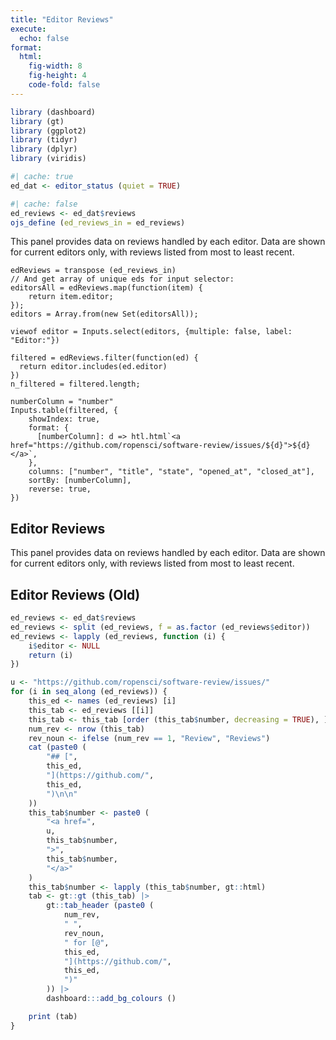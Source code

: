 ```yaml
---
title: "Editor Reviews"
execute:
  echo: false
format: 
  html:
    fig-width: 8
    fig-height: 4
    code-fold: false
---
```


```r
library (dashboard)
library (gt)
library (ggplot2)
library (tidyr)
library (dplyr)
library (viridis)
```

```r
#| cache: true
ed_dat <- editor_status (quiet = TRUE)
```
```r
#| cache: false
ed_reviews <- ed_dat$reviews
ojs_define (ed_reviews_in = ed_reviews)
```

This panel provides data on reviews handled by each editor. Data are shown for
current editors only, with reviews listed from most to least recent.

```ojs
edReviews = transpose (ed_reviews_in)
// And get array of unique eds for input selector:
editorsAll = edReviews.map(function(item) {
    return item.editor;
});
editors = Array.from(new Set(editorsAll));
```

```ojs
viewof editor = Inputs.select(editors, {multiple: false, label: "Editor:"})
```

```ojs
filtered = edReviews.filter(function(ed) {
  return editor.includes(ed.editor)
})
n_filtered = filtered.length;
```

```ojs
numberColumn = "number"
Inputs.table(filtered, {
    showIndex: true,
    format: {
      [numberColumn]: d => htl.html`<a href="https://github.com/ropensci/software-review/issues/${d}">${d}</a>`,
    },
    columns: ["number", "title", "state", "opened_at", "closed_at"],
    sortBy: [numberColumn],
    reverse: true,
})
```



## Editor Reviews

This panel provides data on reviews handled by each editor. Data are shown for
current editors only, with reviews listed from most to least recent.

## Editor Reviews (Old)

```r
ed_reviews <- ed_dat$reviews
ed_reviews <- split (ed_reviews, f = as.factor (ed_reviews$editor))
ed_reviews <- lapply (ed_reviews, function (i) {
    i$editor <- NULL
    return (i)
})
```

```r
u <- "https://github.com/ropensci/software-review/issues/"
for (i in seq_along (ed_reviews)) {
    this_ed <- names (ed_reviews) [i]
    this_tab <- ed_reviews [[i]]
    this_tab <- this_tab [order (this_tab$number, decreasing = TRUE), ]
    num_rev <- nrow (this_tab)
    rev_noun <- ifelse (num_rev == 1, "Review", "Reviews")
    cat (paste0 (
        "## [",
        this_ed,
        "](https://github.com/",
        this_ed,
        ")\n\n"
    ))
    this_tab$number <- paste0 (
        "<a href=",
        u,
        this_tab$number,
        ">",
        this_tab$number,
        "</a>"
    )
    this_tab$number <- lapply (this_tab$number, gt::html)
    tab <- gt::gt (this_tab) |>
        gt::tab_header (paste0 (
            num_rev,
            " ",
            rev_noun,
            " for [@",
            this_ed,
            "](https://github.com/",
            this_ed,
            ")"
        )) |>
        dashboard:::add_bg_colours ()

    print (tab)
}
```
